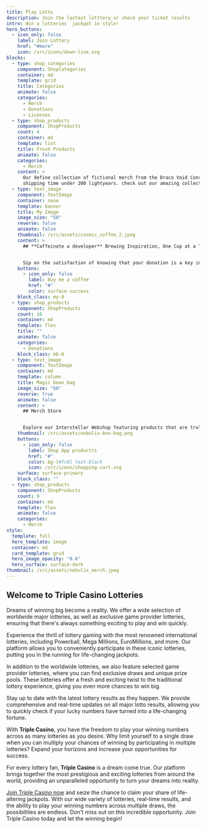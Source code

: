 ```yaml
---
title: Play Lotto
description: Join the lastest lotttery or check your ticket results
intro: Win a lotteries  jackpot in style!
hero_buttons:
  - icon_only: false
    label: Join Lottery
    href: "#more"
    icon: /src/icons/down-line.svg
blocks:
  - type: shop_categories
    component: ShopCategories
    container: md
    template: grid
    title: Categories
    animate: false
    categories:
      - Merch
      - Donations
      - Licenses
  - type: shop_products
    component: ShopProducts
    count: 4
    container: md
    template: list
    title: Fresh Products
    animate: false
    categories:
      - Merch
    content: >
      Our define collection of fictional merch from the Draco Void Convergence,
      shipping time under 200 lightyears. check out our amazing collection.
  - type: text_image
    component: TextImage
    container: none
    template: banner
    title: My Image
    image_size: "50"
    reverse: false
    animate: false
    thumbnail: /src/assets/cosmic_coffee_2.jpeg
    content: >
      ## **Caffeinate a developer** Brewing Inspiration, One Cup at a Time.


      Sip on the satisfaction of knowing that your donation is a key ingredient in fueling creativity. Your support empowers artists, writers, musicians, and content creators to keep innovating, producing, and delighting the world with their work. With each cup of virtual coffee, you’re helping transform visions into reality.
    buttons:
      - icon_only: false
        label: Buy me a coffee
        href: "#"
        color: surface-success
    block_class: my-0
  - type: shop_products
    component: ShopProducts
    count: 10
    container: md
    template: flex
    title: ""
    animate: false
    categories:
      - Donations
    block_class: mb-8
  - type: text_image
    component: TextImage
    container: md
    template: column
    title: Magic bean bag
    image_size: "66"
    reverse: true
    animate: false
    content: >
      ## Merch Store


      Explore our Interstellar Webshop featuring products that are truly out of this world. Dive into a cosmic collection as vast as the universe itself.
    thumbnail: /src/assets/nebulix-ben-bag.png
    buttons:
      - icon_only: false
        label: Shop App productrs
        href: "#"
        color: bg-[#fc0] text-black
        icon: /src/icons/shopping-cart.svg
    surface: surface-primary
    block_class: ""
  - type: shop_products
    component: ShopProducts
    count: 9
    container: md
    template: flex
    animate: false
    categories:
      - Merch
style:
  template: full
  hero_template: image
  container: md
  card_template: grid
  hero_image_opacity: "0.6"
  hero_surface: surface-dark
thumbnail: /src/assets/nebulix_merch.jpeg
---
```

## Welcome to Triple Casino Lotteries

Dreams of winning big become a reality. We offer a wide selection of worldwide major lotteries, as well as exclusive game provider lotteries, ensuring that there's always something exciting to play and win quickly.

Experience the thrill of lottery gaming with the most renowned international lotteries, including Powerball, Mega Millions, EuroMillions, and more. Our platform allows you to conveniently participate in these iconic lotteries, putting you in the running for life-changing jackpots.

In addition to the worldwide lotteries, we also feature selected game provider lotteries, where you can find exclusive draws and unique prize pools. These lotteries offer a fresh and exciting twist to the traditional lottery experience, giving you even more chances to win big.

Stay up to date with the latest lottery results as they happen. We provide comprehensive and real-time updates on all major lotto results, allowing you to quickly check if your lucky numbers have turned into a life-changing fortune.

With **Triple Casino**, you have the freedom to play your winning numbers across as many lotteries as you desire. Why limit yourself to a single draw when you can multiply your chances of winning by participating in multiple lotteries? Expand your horizons and increase your opportunities for success.

For every lottery fan, **Triple Casino** is a dream come true. Our platform brings together the most prestigious and exciting lotteries from around the world, providing an unparalleled opportunity to turn your dreams into reality.


[Join Triple Casino now](https://triple.casino/join/) and seize the chance to claim your share of life-altering jackpots. With our wide variety of lotteries, real-time results, and the ability to play your winning numbers across multiple draws, the possibilities are endless. Don't miss out on this incredible opportunity. Join Triple Casino today and let the winning begin!

